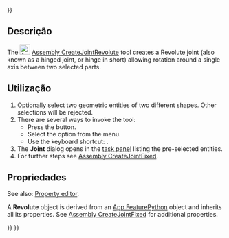 <languages/>
{{UnfinishedDocu{{#translation:}}}}

<div lang="en" dir="ltr" class="mw-content-ltr">
{{Docnav
|[[Assembly_CreateJointFixed|CreateJointFixed]]
|[[Assembly_CreateJointCylindrical|CreateJointCylindrical]]
|[[Assembly_Workbench|Assembly]]
|IconL=Assembly_CreateJointFixed.svg
|IconR=Assembly_CreateJointCylindrical.svg
|IconC=Workbench_Assembly.svg
}}
</div>

<div lang="en" dir="ltr" class="mw-content-ltr">
{{GuiCommand
|Name=Assembly CreateJointRevolute
|MenuLocation=Assembly → Revolute Joint
|Workbenches=[[Assembly_Workbench|Assembly]]
|Shortcut={{KEY|R}}
|Version=1.0
|SeeAlso=
}}
</div>

<span id="Description"></span>
==Descrição==

<div lang="en" dir="ltr" class="mw-content-ltr">
The [[Image:Assembly_CreateJointRevolute.svg|24px]] [[Assembly_CreateJointRevolute|Assembly CreateJointRevolute]] tool creates a Revolute joint (also known as a hinged joint, or hinge in short) allowing rotation around a single axis between two selected parts.
</div>

<span id="Usage"></span>
==Utilização==

<div lang="en" dir="ltr" class="mw-content-ltr">
# Optionally select two geometric entities of two different shapes. Other selections will be rejected.
# There are several ways to invoke the tool:
#* Press the {{Button|[[Image:Assembly_CreateJointRevolute.svg|16px]] [[Assembly_CreateJointRevolute|Revolute Joint]]}} button.
#* Select the {{MenuCommand|Assembly → [[Image:Assembly_CreateJointRevolute.svg|16px]] Revolute Joint}} option from the menu.
#* Use the keyboard shortcut: {{KEY|R}}.
# The '''Joint''' dialog opens in the [[Task_panel|task panel]] listing the pre-selected entities.
# For further steps see [[Assembly_CreateJointFixed#Usage|Assembly CreateJointFixed]].
</div>

<span id="Properties"></span>
==Propriedades==

<div lang="en" dir="ltr" class="mw-content-ltr">
See also: [[Property_editor|Property editor]].
</div>

<div lang="en" dir="ltr" class="mw-content-ltr">
A '''Revolute''' object is derived from an [[App_FeaturePython|App FeaturePython]] object and inherits all its properties. See [[Assembly_CreateJointFixed#Properties|Assembly CreateJointFixed]] for additional properties.
</div>


<div lang="en" dir="ltr" class="mw-content-ltr">
{{Docnav
|[[Assembly_CreateJointFixed|CreateJointFixed]]
|[[Assembly_CreateJointCylindrical|CreateJointCylindrical]]
|[[Assembly_Workbench|Assembly]]
|IconL=Assembly_CreateJointFixed.svg
|IconR=Assembly_CreateJointCylindrical.svg
|IconC=Workbench_Assembly.svg
}}
</div>

{{Assembly_Tools_navi{{#translation:}}}}
{{Userdocnavi{{#translation:}}}}